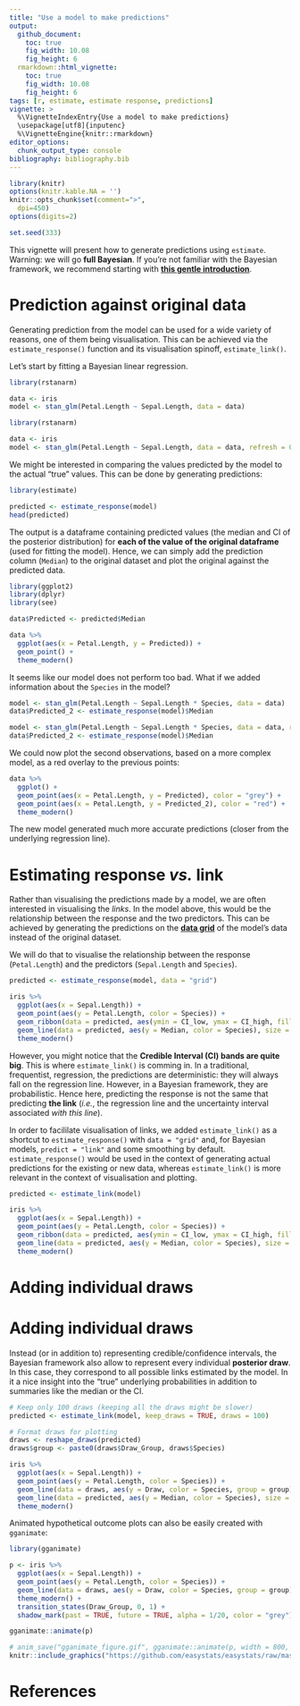 ```yaml
---
title: "Use a model to make predictions"
output: 
  github_document:
    toc: true
    fig_width: 10.08
    fig_height: 6
  rmarkdown::html_vignette:
    toc: true
    fig_width: 10.08
    fig_height: 6
tags: [r, estimate, estimate response, predictions]
vignette: >
  %\VignetteIndexEntry{Use a model to make predictions}
  \usepackage[utf8]{inputenc}
  %\VignetteEngine{knitr::rmarkdown}
editor_options: 
  chunk_output_type: console
bibliography: bibliography.bib
---
```


```r
library(knitr)
options(knitr.kable.NA = '')
knitr::opts_chunk$set(comment=">",
  dpi=450)
options(digits=2)

set.seed(333)
```


This vignette will present how to generate predictions using `estimate`. Warning: we will go **full Bayesian**. If you're not familiar with the Bayesian framework, we recommend starting with [**this gentle introduction**](https://easystats.github.io/bayestestR/articles/bayestestR.html).

# Prediction against original data

Generating prediction from the model can be used for a wide variety of reasons, one of them being visualisation. This can be achieved via the `estimate_response()` function and its visualisation spinoff, `estimate_link()`.

Let's start by fitting a Bayesian linear regression.


```r
library(rstanarm)

data <- iris
model <- stan_glm(Petal.Length ~ Sepal.Length, data = data)
```
```r
library(rstanarm)

data <- iris
model <- stan_glm(Petal.Length ~ Sepal.Length, data = data, refresh = 0)
```

We might be interested in comparing the values predicted by the model to the actual "true" values. This can be done by generating predictions:

```r
library(estimate)

predicted <- estimate_response(model)
head(predicted)
```

The output is a dataframe containing predicted values (the median and CI of the posterior distribution) for **each of the value of the original dataframe** (used for fitting the model). Hence, we can simply add the prediction column (`Median`) to the original dataset and plot the original against the predicted data.

```r
library(ggplot2)
library(dplyr)
library(see)

data$Predicted <- predicted$Median

data %>% 
  ggplot(aes(x = Petal.Length, y = Predicted)) +
  geom_point() +
  theme_modern()
```

It seems like our model does not perform too bad. What if we added information about the `Species` in the model?

```r
model <- stan_glm(Petal.Length ~ Sepal.Length * Species, data = data)
data$Predicted_2 <- estimate_response(model)$Median
```
```r
model <- stan_glm(Petal.Length ~ Sepal.Length * Species, data = data, refresh = 0, chains = 2, iter = 1000)
data$Predicted_2 <- estimate_response(model)$Median
```

We could now plot the second observations, based on a more complex model, as a red overlay to the previous points:

```r
data %>% 
  ggplot() +
  geom_point(aes(x = Petal.Length, y = Predicted), color = "grey") +
  geom_point(aes(x = Petal.Length, y = Predicted_2), color = "red") +
  theme_modern()
```

The new model generated much more accurate predictions (closer from the underlying regression line).

# Estimating response *vs.* link

Rather than visualising the predictions made by a model, we are often interested in visualising the *links*. In the model above, this would be the relationship between the response and the two predictors. This can be achieved by generating the predictions on the [**data grid**](https://easystats.github.io/estimate/articles/data_grid.html) of the model's data instead of the original dataset.

We will do that to visualise the relationship between the response (`Petal.Length`) and the predictors (`Sepal.Length` and `Species`).

```r
predicted <- estimate_response(model, data = "grid")

iris %>% 
  ggplot(aes(x = Sepal.Length)) +
  geom_point(aes(y = Petal.Length, color = Species)) +
  geom_ribbon(data = predicted, aes(ymin = CI_low, ymax = CI_high, fill = Species), alpha = 0.3) +
  geom_line(data = predicted, aes(y = Median, color = Species), size = 1) +
  theme_modern()
```


However, you might notice that the **Credible Interval (CI) bands are quite big**. This is where `estimate_link()` is comming in. In a traditional, frequentist, regression, the predictions are deterministic: they will always fall on the regression line. However, in a Bayesian framework, they are probabilistic. Hence here, predicting the response is not the same that predicting **the link** (*i.e.*, the regression line and the uncertainty interval associated *with this line*).

In order to facililate visualisation of links, we added `estimate_link()` as a shortcut to `estimate_response()` with `data = "grid"` and, for Bayesian models, `predict = "link"` and some smoothing by default. `estimate_response()` would be used in the context of generating actual predictions for the existing or new data, whereas `estimate_link()` is more relevant in the context of visualisation and plotting.

```r
predicted <- estimate_link(model)

iris %>% 
  ggplot(aes(x = Sepal.Length)) +
  geom_point(aes(y = Petal.Length, color = Species)) +
  geom_ribbon(data = predicted, aes(ymin = CI_low, ymax = CI_high, fill = Species), alpha = 0.3) +
  geom_line(data = predicted, aes(y = Median, color = Species), size = 1) +
  theme_modern()
```


# Adding individual draws


# Adding individual draws

Instead (or in addition to) representing credible/confidence intervals, the Bayesian framework also allow to represent every individual **posterior draw**. In this case, they correspond to all possible links estimated by the model. In it a nice insight into the "true" underlying probabilities in addition to summaries like the median or the CI.

```r
# Keep only 100 draws (keeping all the draws might be slower)
predicted <- estimate_link(model, keep_draws = TRUE, draws = 100)

# Format draws for plotting
draws <- reshape_draws(predicted)
draws$group <- paste0(draws$Draw_Group, draws$Species)

iris %>% 
  ggplot(aes(x = Sepal.Length)) +
  geom_point(aes(y = Petal.Length, color = Species)) +
  geom_line(data = draws, aes(y = Draw, color = Species, group = group), alpha = 0.05) +
  geom_line(data = predicted, aes(y = Median, color = Species), size = 1) +
  theme_modern()
```

Animated hypothetical outcome plots can also be easily created with `gganimate`:

```r
library(gganimate)

p <- iris %>% 
  ggplot(aes(x = Sepal.Length)) +
  geom_point(aes(y = Petal.Length, color = Species)) +
  geom_line(data = draws, aes(y = Draw, color = Species, group = group)) +
  theme_modern() + 
  transition_states(Draw_Group, 0, 1) +
  shadow_mark(past = TRUE, future = TRUE, alpha = 1/20, color = "grey")

gganimate::animate(p)
```
```r
# anim_save("gganimate_figure.gif", gganimate::animate(p, width = 800, height = 500, type = "cairo"))
knitr::include_graphics("https://github.com/easystats/easystats/raw/master/man/figures/estimate/gganimate_figure.gif")
```


# References
